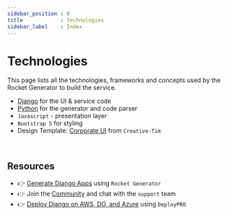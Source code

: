 ```yaml
---
sidebar_position : 0
title            : Technologies
sidebar_label    : Index
---
```


# Technologies

This page lists all the technologies, frameworks and concepts used by the Rocket Generator to build the service. 

- [Django](./django/intro) for the UI & service code 
- [Python](./python/intro) for the generator and code parser 
- `Javascript` - presentation layer 
- `Bootstrap 5` for styling
- Design Template: [Corporate UI](https://www.creative-tim.com/product/corporate-ui-dashboard-pro?AFFILIATE=128200) from `Creative-Tim`  

<br />

## Resources

- 👉 [Generate Django Apps](https://app-generator.dev/django/) using `Rocket Generator`
- 👉 Join the [Community](https://discord.gg/fZC6hup) and chat with the `support` team 
- 👉 [Deploy Django on AWS, DO, and Azure](https://www.docs.deploypro.dev/) using `DeployPRO`